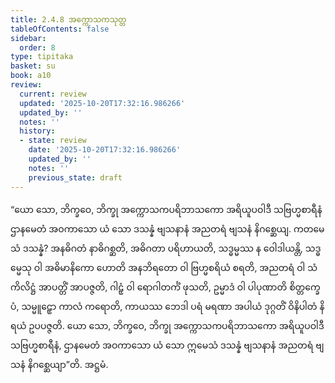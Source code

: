 ```yaml
---
title: 2.4.8 အက္ကောသကသုတ္တ
tableOfContents: false
sidebar:
  order: 8
type: tipitaka
basket: su
book: a10
review:
  current: review
  updated: '2025-10-20T17:32:16.986266'
  updated_by: ''
  notes: ''
  history:
  - state: review
    date: '2025-10-20T17:32:16.986266'
    updated_by: ''
    notes: ''
    previous_state: draft
---
```



<DynamicBreadcrumb />


<ReviewStatus review={frontmatter.review} showDetails={true} />

<HypothesisAnnotation frontmatter={frontmatter} />

<Division number="88" book="a10" e="ch" v="17" p="393">

<Paragraph number="738" book="a10">
“ယော သော, ဘိက္ခဝေ, ဘိက္ခု အက္ကောသကပရိဘာသကော အရိယူပဝါဒီ သဗြဟ္မစာရီနံ ဌာနမေတံ အဝကာသော ယံ သော ဒသန္နံ ဗျသနာနံ အညတရံ ဗျသနံ နိဂစ္ဆေယျ. ကတမေသံ ဒသန္နံ? အနဓိဂတံ နာဓိဂစ္ဆတိ, အဓိဂတာ ပရိဟာယတိ, သဒ္ဓမ္မဿ န ဝေါဒါယန္တိ, သဒ္ဓမ္မေသု ဝါ အဓိမာနိကော ဟောတိ အနဘိရတော ဝါ ဗြဟ္မစရိယံ စရတိ, အညတရံ ဝါ သံကိလိဋ္ဌံ အာပတ္တိံ အာပဇ္ဇတိ, ဂါဠှံ ဝါ ရောဂါတင်္ကံ ဖုသတိ, ဥမ္မာဒံ ဝါ ပါပုဏာတိ စိတ္တက္ခေပံ, သမ္မူဠှော ကာလံ ကရောတိ, ကာယဿ ဘေဒါ ပရံ မရဏာ အပါယံ ဒုဂ္ဂတိံ ဝိနိပါတံ နိရယံ ဥပပဇ္ဇတိ. ယော သော, ဘိက္ခဝေ, ဘိက္ခု အက္ကောသကပရိဘာသကော အရိယူပဝါဒီ သဗြဟ္မစာရီနံ, ဌာနမေတံ အဝကာသော ယံ သော ဣမေသံ ဒသန္နံ ဗျသနာနံ အညတရံ ဗျသနံ နိဂစ္ဆေယျာ”တိ.

</Paragraph>
</Division>

<Paragraph number="739" type="center" book="a10">
အဋ္ဌမံ.
</Paragraph>